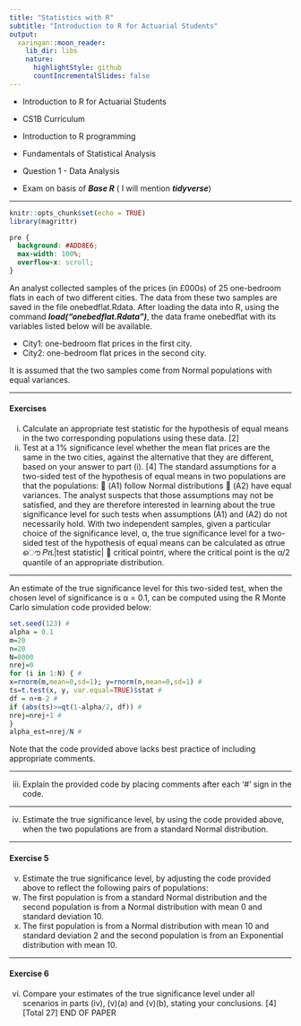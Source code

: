 ```yaml
---
title: "Statistics with R"
subtitle: "Introduction to R for Actuarial Students"
output:
  xaringan::moon_reader:
    lib_dir: libs
    nature:
      highlightStyle: github
      countIncrementalSlides: false
---
```


* Introduction to R for Actuarial Students

* CS1B Curriculum

* Introduction to R programming
* Fundamentals of Statistical Analysis

* Question 1 - Data Analysis
* Exam on basis of ***Base R*** ( I will mention ***tidyverse***)

---


```r
knitr::opts_chunk$set(echo = TRUE)
library(magrittr)
```

```css
pre {
  background: #ADD8E6;
  max-width: 100%;
  overflow-x: scroll;
}
```

An analyst collected samples of the prices (in £000s) of 25 one-bedroom flats in each 
of two different cities. The data from these two samples are saved in the file 
onebedflat.Rdata. After loading the data into R, using the command 
***load("onebedflat.Rdata")***, the data frame onebedflat with its variables 
listed below will be available. 

* City1: one-bedroom flat prices in the first city. 
* City2: one-bedroom flat prices in the second city. 

It is assumed that the two samples come from Normal populations with equal 
variances. 

---

#### Exercises

(i) Calculate an appropriate test statistic for the hypothesis of equal means in the 
two corresponding populations using these data. [2] 
(ii) Test at a 1% significance level whether the mean flat prices are the same in the 
two cities, against the alternative that they are different, based on your answer 
to part (i). [4] 
The standard assumptions for a two-sided test of the hypothesis of equal means in two 
populations are that the populations: 
 (A1) follow Normal distributions 
 (A2) have equal variances. 
The analyst suspects that those assumptions may not be satisfied, and they are 
therefore interested in learning about the true significance level for such tests when 
assumptions (A1) and (A2) do not necessarily hold. 
With two independent samples, given a particular choice of the significance level, α, 
the true significance level for a two-sided test of the hypothesis of equal means can be 
calculated as 
αtrue ൌ 𝑃ሺ|test statistic| ൒ critical pointሻ,
where the critical point is the α/2 quantile of an appropriate distribution.

---

An estimate of the true significance level for this two-sided test, when the chosen 
level of significance is α = 0.1, can be computed using the R Monte Carlo simulation 
code provided below: 
```r
set.seed(123) # 
alpha = 0.1 
m=20 
n=20 
N=8000 
nrej=0 
for (i in 1:N) { # 
x=rnorm(m,mean=0,sd=1); y=rnorm(n,mean=0,sd=1) # 
ts=t.test(x, y, var.equal=TRUE)$stat # 
df = n+m-2 # 
if (abs(ts)>=qt(1-alpha/2, df)) # 
nrej=nrej+1 # 
} 
alpha_est=nrej/N # 
```

Note that the code provided above lacks best practice of including appropriate 
comments.

---

(iii) Explain the provided code by placing comments after each ‘#’ sign in 
the code. 

--- 

(iv) Estimate the true significance level, by using the code provided above, when 
the two populations are from a standard Normal distribution. 

---

#### Exercise 5

(v) Estimate the true significance level, by adjusting the code provided above to 
reflect the following pairs of populations: 
(a) The first population is from a standard Normal distribution and the 
second population is from a Normal distribution with mean 0 and
standard deviation 10. 
(b) The first population is from a Normal distribution with mean 10 and 
standard deviation 2 and the second population is from an Exponential 
distribution with mean 10. 

---

#### Exercise 6

(vi) Compare your estimates of the true significance level under all scenarios in 
parts (iv), (v)(a) and (v)(b), stating your conclusions. [4] 
 [Total 27] 
END OF PAPER 